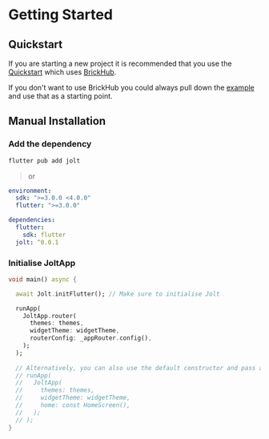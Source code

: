 
# Getting Started

## Quickstart

If you are starting a new project it is recommended that you use the [Quickstart](./developer-experience/quickstart) which uses [BrickHub](https://docs.brickhub.dev/).

If you don't want to use BrickHub you could always pull down the [example](https://github.com/asteroid-studios/jolt/tree/master/apps/example) and use that as a starting point.


## Manual Installation

<Steps>

### Add the dependency

``` sh filename="Terminal"
flutter pub add jolt
```

> or

``` yaml filename="lib/pubspec.yaml" {8}
environment:
  sdk: ">=3.0.0 <4.0.0"
  flutter: ">=3.0.0"

dependencies:
  flutter:
    sdk: flutter
  jolt: ^0.0.1
```

### Initialise JoltApp

``` dart filename="lib/main.dart" {3}
void main() async {

  await Jolt.initFlutter(); // Make sure to initialise Jolt

  runApp(
    JoltApp.router(
      themes: themes,
      widgetTheme: widgetTheme,
      routerConfig: _appRouter.config(),
    );
  );
  
  // Alternatively, you can also use the default constructor and pass a home widget
  // runApp(
  //   JoltApp(
  //     themes: themes,
  //     widgetTheme: widgetTheme,
  //     home: const HomeScreen(),
  //   );
  // );
}
```

</Steps>